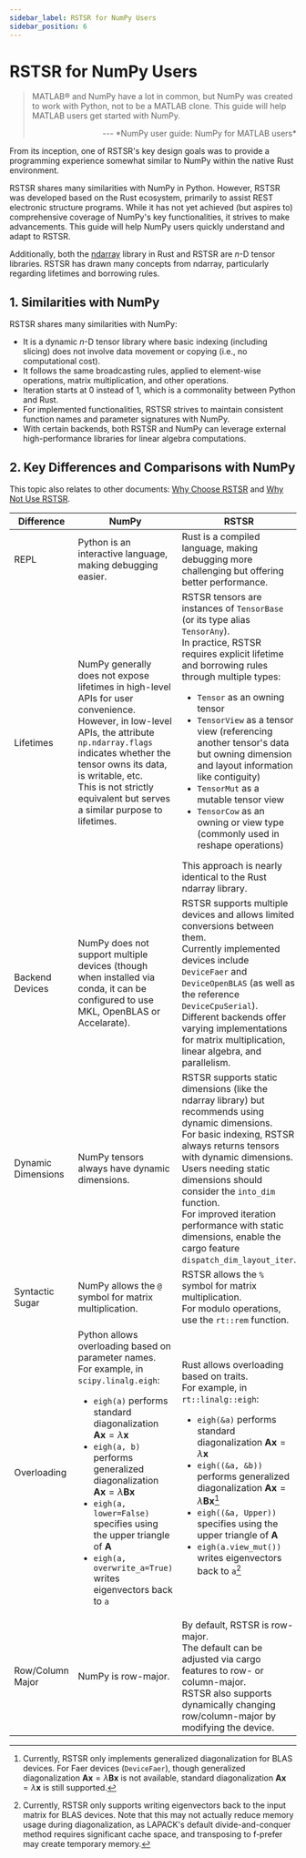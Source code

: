 ```yaml
---
sidebar_label: RSTSR for NumPy Users
sidebar_position: 6  
---
```


# RSTSR for NumPy Users

> MATLAB® and NumPy have a lot in common, but NumPy was created to work with Python, not to be a MATLAB clone. This guide will help MATLAB users get started with NumPy.  
> <p align="right"> --- *NumPy user guide: NumPy for MATLAB users* </p>  

From its inception, one of RSTSR's key design goals was to provide a programming experience somewhat similar to NumPy within the native Rust environment.  

RSTSR shares many similarities with NumPy in Python. However, RSTSR was developed based on the Rust ecosystem, primarily to assist REST electronic structure programs. While it has not yet achieved (but aspires to) comprehensive coverage of NumPy's key functionalities, it strives to make advancements. This guide will help NumPy users quickly understand and adapt to RSTSR.  

Additionally, both the [ndarray](https://github.com/rust-ndarray/ndarray/) library in Rust and RSTSR are $n$-D tensor libraries. RSTSR has drawn many concepts from ndarray, particularly regarding lifetimes and borrowing rules.  

## 1. Similarities with NumPy  

RSTSR shares many similarities with NumPy:  
- It is a dynamic $n$-D tensor library where basic indexing (including slicing) does not involve data movement or copying (i.e., no computational cost).  
- It follows the same broadcasting rules, applied to element-wise operations, matrix multiplication, and other operations.  
- Iteration starts at 0 instead of 1, which is a commonality between Python and Rust.  
- For implemented functionalities, RSTSR strives to maintain consistent function names and parameter signatures with NumPy.  
- With certain backends, both RSTSR and NumPy can leverage external high-performance libraries for linear algebra computations.  

## 2. Key Differences and Comparisons with NumPy  

This topic also relates to other documents: [Why Choose RSTSR](./why-rstsr) and [Why Not Use RSTSR](./warning).  

| Difference | NumPy | RSTSR |  
|--|--|--|  
| REPL | Python is an interactive language, making debugging easier. | Rust is a compiled language, making debugging more challenging but offering better performance. |  
| Lifetimes | NumPy generally does not expose lifetimes in high-level APIs for user convenience.<br/>However, in low-level APIs, the attribute `np.ndarray.flags` indicates whether the tensor owns its data, is writable, etc.<br/>This is not strictly equivalent but serves a similar purpose to lifetimes. | RSTSR tensors are instances of `TensorBase` (or its type alias `TensorAny`).<br/>In practice, RSTSR requires explicit lifetime and borrowing rules through multiple types:<ul><li>`Tensor` as an owning tensor</li><li>`TensorView` as a tensor view (referencing another tensor's data but owning dimension and layout information like contiguity)</li><li>`TensorMut` as a mutable tensor view</li><li>`TensorCow` as an owning or view type (commonly used in reshape operations)</li></ul>This approach is nearly identical to the Rust ndarray library. |  
| Backend Devices | NumPy does not support multiple devices (though when installed via conda, it can be configured to use MKL, OpenBLAS or Accelarate). | RSTSR supports multiple devices and allows limited conversions between them.<br/>Currently implemented devices include `DeviceFaer` and `DeviceOpenBLAS` (as well as the reference `DeviceCpuSerial`).<br/>Different backends offer varying implementations for matrix multiplication, linear algebra, and parallelism. |  
| Dynamic Dimensions | NumPy tensors always have dynamic dimensions. | RSTSR supports static dimensions (like the ndarray library) but recommends using dynamic dimensions.<br/>For basic indexing, RSTSR always returns tensors with dynamic dimensions.<br/>Users needing static dimensions should consider the `into_dim` function.<br/>For improved iteration performance with static dimensions, enable the cargo feature `dispatch_dim_layout_iter`. |  
| Syntactic Sugar | NumPy allows the `@` symbol for matrix multiplication. | RSTSR allows the `%` symbol for matrix multiplication.<br/>For modulo operations, use the `rt::rem` function. |  
| Overloading | Python allows overloading based on parameter names.<br/>For example, in `scipy.linalg.eigh`:<ul><li>`eigh(a)` performs standard diagonalization $\mathbf{A} \bm{x} = \lambda \bm{x}$</li><li>`eigh(a, b)` performs generalized diagonalization $\mathbf{A} \bm{x} = \lambda \mathbf{B} \bm{x}$</li><li>`eigh(a, lower=False)` specifies using the upper triangle of $\mathbf{A}$</li><li>`eigh(a, overwrite_a=True)` writes eigenvectors back to `a`</li></ul> | Rust allows overloading based on traits.<br/>For example, in `rt::linalg::eigh`:<ul><li>`eigh(&a)` performs standard diagonalization $\mathbf{A} \bm{x} = \lambda \bm{x}$</li><li>`eigh((&a, &b))` performs generalized diagonalization $\mathbf{A} \bm{x} = \lambda \mathbf{B} \bm{x}$[^1]</li><li>`eigh((&a, Upper))` specifies using the upper triangle of $\mathbf{A}$</li><li>`eigh(a.view_mut())` writes eigenvectors back to `a`[^2]</li></ul> |  
| Row/Column Major | NumPy is row-major. | By default, RSTSR is row-major.<br/>The default can be adjusted via cargo features to row- or column-major.<br/>RSTSR also supports dynamically changing row/column-major by modifying the device. |  

[^1]: Currently, RSTSR only implements generalized diagonalization for BLAS devices. For Faer devices (`DeviceFaer`), though generalized diagonalization $\mathbf{A} \bm{x} = \lambda \mathbf{B} \bm{x}$ is not available, standard diagonalization $\mathbf{A} \bm{x} = \lambda \bm{x}$ is still supported.  
[^2]: Currently, RSTSR only supports writing eigenvectors back to the input matrix for BLAS devices. Note that this may not actually reduce memory usage during diagonalization, as LAPACK's default divide-and-conquer method requires significant cache space, and transposing to f-prefer may create temporary memory.  
